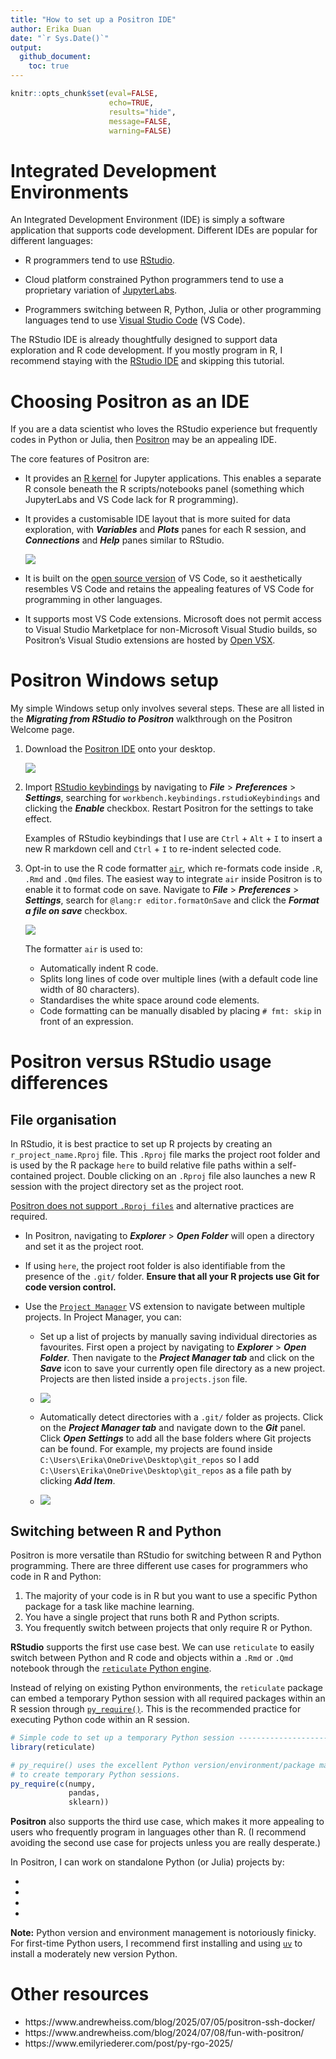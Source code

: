 ```yaml
---
title: "How to set up a Positron IDE"
author: Erika Duan
date: "`r Sys.Date()`"
output:
  github_document:
    toc: true
---
```


```r
knitr::opts_chunk$set(eval=FALSE,
                      echo=TRUE,
                      results="hide",
                      message=FALSE,
                      warning=FALSE)
```


# Integrated Development Environments  

An Integrated Development Environment (IDE) is simply a software application that supports code development. Different IDEs are popular for different languages:  

+ R programmers tend to use [RStudio](https://posit.co/download/rstudio-desktop/).    

+ Cloud platform constrained Python programmers tend to use a proprietary variation of [JupyterLabs](https://jupyter.org/).   

+ Programmers switching between R, Python, Julia or other programming languages tend to use [Visual Studio Code](https://code.visualstudio.com/) (VS Code).   

The RStudio IDE is already thoughtfully designed to support data exploration and R code development. If you mostly program in R, I recommend staying with the [RStudio IDE](https://posit.co/download/rstudio-desktop/) and skipping this tutorial.   


# Choosing Positron as an IDE    

If you are a data scientist who loves the RStudio experience but frequently codes in Python or Julia, then [Positron](https://positron.posit.co/start.html) may be an appealing IDE.   

The core features of Positron are:   

+ It provides an [R kernel](https://github.com/posit-dev/ark) for Jupyter applications. This enables a separate R console beneath the R scripts/notebooks panel (something which JupyterLabs and VS Code lack for R programming).   

+ It provides a customisable IDE layout that is more suited for data exploration, with ***Variables*** and ***Plots*** panes for each R session, and ***Connections*** and ***Help*** panes similar to RStudio.    

  ![](../../figures/s-positron_setup-4_panel_layout.png)   
  
+ It is built on the [open source version](https://github.com/microsoft/vscode) of VS Code, so it aesthetically resembles VS Code and retains the appealing features of VS Code for programming in other languages.    

+ It supports most VS Code extensions. Microsoft does not permit access to Visual Studio Marketplace for non-Microsoft Visual Studio builds, so Positron's Visual Studio extensions are hosted by [Open VSX](https://open-vsx.org/).   


# Positron Windows setup      

My simple Windows setup only involves several steps. These are all listed in the ***Migrating from RStudio to Positron*** walkthrough on the Positron Welcome page.   

1. Download the [Positron IDE](https://positron.posit.co/download.html) onto your desktop.    

   ![](../../figures/s-positron_setup-migration_walkthrough.png)

2. Import [RStudio keybindings](https://positron.posit.co/rstudio-keybindings.html) by navigating to ***File*** > ***Preferences*** > ***Settings***, searching for `workbench.keybindings.rstudioKeybindings` and clicking the ***Enable*** checkbox. Restart Positron for the settings to take effect.   

   Examples of RStudio keybindings that I use are `Ctrl` + `Alt` + `I` to insert a new R markdown cell and `Ctrl` + `I` to re-indent selected code.      
   
3. Opt-in to use the R code formatter [`air`](https://www.tidyverse.org/blog/2025/02/air/), which re-formats code inside `.R`, `.Rmd` and `.Qmd` files. The easiest way to integrate `air` inside Positron is to enable it to format code on save. Navigate to ***File*** > ***Preferences*** > ***Settings***, search for `@lang:r editor.formatOnSave` and click the ***Format a file on save*** checkbox.    

   ![](../../figures/s-positron_setup-air_demo.gif)  
   
   The formatter `air` is used to:   
   
   + Automatically indent R code.  
   + Splits long lines of code over multiple lines (with a default code line width of 80 characters).  
   + Standardises the white space around code elements.   
   + Code formatting can be manually disabled by placing `# fmt: skip` in front of an expression.  


# Positron versus RStudio usage differences    

## File organisation    

In RStudio, it is best practice to set up R projects by creating an `r_project_name.Rproj` file. This `.Rproj` file marks the project root folder and is used by the R package `here` to build relative file paths within a self-contained project. Double clicking on an `.Rproj` file also launches a new R session with the project directory set as the project root.     

[Positron does not support `.Rproj files`](https://positron.posit.co/rstudio-rproj-file.html) and alternative practices are required.   

+ In Positron, navigating to ***Explorer*** > ***Open Folder*** will open a directory and set it as the project root.   

+ If using `here`, the project root folder is also identifiable from the presence of the `.git/` folder. **Ensure that all your R projects use Git for code version control.**        

+ Use the [`Project Manager`](https://open-vsx.org/extension/alefragnani/project-manager) VS extension to navigate between multiple projects. In Project Manager, you can:   

  + Set up a list of projects by manually saving individual directories as favourites. First open a project by navigating to ***Explorer*** > ***Open Folder***. Then navigate to the ***Project Manager tab*** and click on the ***Save*** icon to save your currently open file directory as a new project. Projects are then listed inside a `projects.json` file.   
  
  + ![](../../figures/s-positron_setup-vs_project_manager.png)   
  
  + Automatically detect directories with a `.git/` folder as projects. Click on the ***Project Manager tab*** and navigate down to the ***Git*** panel. Click ***Open Settings*** to add all the base folders where Git projects can be found. For example, my projects are found inside `C:\Users\Erika\OneDrive\Desktop\git_repos` so I add `C:\Users\Erika\OneDrive\Desktop\git_repos` as a file path by clicking ***Add Item***.    
  
  + ![](../../figures/s-positron_setup-vs_project_manager_git_base_folder.png)    
  
## Switching between R and Python   

Positron is more versatile than RStudio for switching between R and Python programming. There are three different use cases for programmers who code in R and Python:   

1. The majority of your code is in R but you want to use a specific Python package for a task like machine learning.       
2. You have a single project that runs both R and Python scripts.   
3. You frequently switch between projects that only require R or Python.   

**RStudio** supports the first use case best. We can use `reticulate` to easily switch between Python and R code and objects within a `.Rmd` or `.Qmd` notebook through the [`reticulate` Python engine](https://rstudio.github.io/reticulate/articles/r_markdown.html).   

Instead of relying on existing Python environments, the `reticulate` package can embed a temporary Python session with all required packages within an R session through  [`py_require()`](https://rstudio.github.io/reticulate/reference/py_require.html). This is the recommended practice for executing Python code within an R session.   

```r
# Simple code to set up a temporary Python session -----------------------------
library(reticulate)

# py_require() uses the excellent Python version/environment/package manager uv
# to create temporary Python sessions.    
py_require(c(numpy,
             pandas,
             sklearn))
```

**Positron** also supports the third use case, which makes it more appealing to users who frequently program in languages other than R. (I recommend avoiding the second use case for projects unless you are really desperate.)    

In Positron, I can work on standalone Python (or Julia) projects by:   

+  
+  
+  
+ 

**Note:** Python version and environment management is notoriously finicky. For first-time Python users, I recommend first installing and using [`uv`](https://github.com/astral-sh/uv) to install a moderately new version Python.   


# Other resources   

+ https://www.andrewheiss.com/blog/2025/07/05/positron-ssh-docker/   
+ https://www.andrewheiss.com/blog/2024/07/08/fun-with-positron/   
+ https://www.emilyriederer.com/post/py-rgo-2025/   